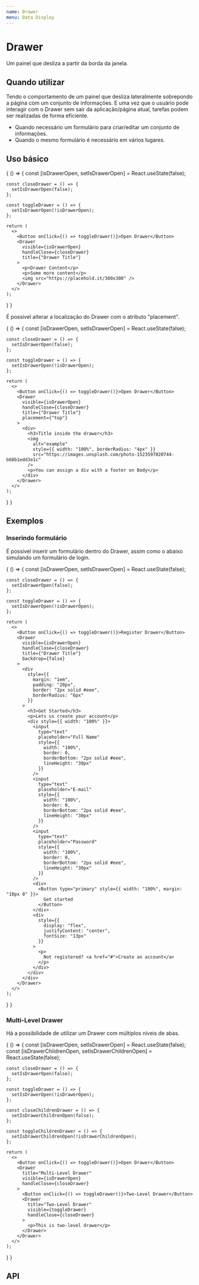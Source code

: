 ```yaml
---
name: Drawer
menu: Data Display
---
```




# Drawer

Um painel que desliza a partir da borda da janela.

## Quando utilizar

Tendo o comportamento de um painel que desliza lateralmente sobrepondo a página com um conjunto de informações. E uma vez que o usuário pode interagir com o Drawer sem sair da aplicação/página atual, tarefas podem ser realizadas de forma eficiente.

- Quando necessário um formulário para criar/editar um conjunto de informações.
- Quando o mesmo formulário é necessário em vários lugares.

## Uso básico

<Playground>
{
  () => {
    const [isDrawerOpen, setIsDrawerOpen] = React.useState(false);

    const closeDrawer = () => {
      setIsDrawerOpen(false);
    };

    const toggleDrawer = () => {
      setIsDrawerOpen(!isDrawerOpen);
    };

    return (
      <>
        <Button onClick={() => toggleDrawer()}>Open Drawer</Button>
        <Drawer
          visible={isDrawerOpen}
          handleClose={closeDrawer}
          title={"Drawer Title"}
        >
          <p>Drawer Content</p>
          <p>Some more content</p>
          <img src="https://placehold.it/300x300" />
        </Drawer>
      </>
    );

} }

</Playground>

É possível alterar a localização do Drawer com o atributo "placement".

<!-- To do: change to radio button -->

<Playground>
{
  () => {
    const [isDrawerOpen, setIsDrawerOpen] = React.useState(false);

    const closeDrawer = () => {
      setIsDrawerOpen(false);
    };

    const toggleDrawer = () => {
      setIsDrawerOpen(!isDrawerOpen);
    };

    return (
      <>
        <Button onClick={() => toggleDrawer()}>Open Drawer</Button>
        <Drawer
          visible={isDrawerOpen}
          handleClose={closeDrawer}
          title={"Drawer Title"}
          placement={"top"}
        >
          <div>
            <h3>Title inside the drawer</h3>
            <img
              alt="example"
              style={{ width: "100%", borderRadius: "4px" }}
              src="https://images.unsplash.com/photo-1523597020744-b68b1edd3e1c"
            />
            <p>You can assign a div with a footer on Body</p>
          </div>
        </Drawer>
      </>
    );

} }

</Playground>

## Exemplos

### Inserindo formulário

É possível inserir um formulário dentro do Drawer, assim como o abaixo simulando um formulário de login.

<Playground>
{
  () => {
    const [isDrawerOpen, setIsDrawerOpen] = React.useState(false);

    const closeDrawer = () => {
      setIsDrawerOpen(false);
    };

    const toggleDrawer = () => {
      setIsDrawerOpen(!isDrawerOpen);
    };

    return (
      <>
        <Button onClick={() => toggleDrawer()}>Register Drawer</Button>
        <Drawer
          visible={isDrawerOpen}
          handleClose={closeDrawer}
          title={"Drawer Title"}
          backdrop={false}
        >
          <div
            style={{
              margin: "1em",
              padding: "20px",
              border: "2px solid #eee",
              borderRadius: "6px"
            }}
          >
            <h3>Get Started</h3>
            <p>Lets us create your account</p>
            <div style={{ width: "100%" }}>
              <input
                type="text"
                placeholder="Full Name"
                style={{
                  width: "100%",
                  border: 0,
                  borderBottom: "2px solid #eee",
                  lineHeight: "30px"
                }}
              />
              <input
                type="text"
                placeholder="E-mail"
                style={{
                  width: "100%",
                  border: 0,
                  borderBottom: "2px solid #eee",
                  lineHeight: "30px"
                }}
              />
              <input
                type="text"
                placeholder="Password"
                style={{
                  width: "100%",
                  border: 0,
                  borderBottom: "2px solid #eee",
                  lineHeight: "30px"
                }}
              />
              <div>
                <Button type="primary" style={{ width: "100%", margin: "10px 0" }}>
                  Get started
                </Button>
              </div>
              <div
                style={{
                  display: "flex",
                  justifyContent: "center",
                  fontSize: "13px"
                }}
              >
                <p>
                  Not registered? <a href="#">Create an account</a>
                </p>
              </div>
            </div>
          </div>
        </Drawer>
      </>
    );

} }

</Playground>

### Multi-Level Drawer

Há a possibilidade de utilizar um Drawer com múltiplos níveis de abas.

<Playground>
{
  () => {
    const [isDrawerOpen, setIsDrawerOpen] = React.useState(false);
    const [isDrawerChildrenOpen, setIsDrawerChildrenOpen] = React.useState(false);

    const closeDrawer = () => {
      setIsDrawerOpen(false);
    };

    const toggleDrawer = () => {
      setIsDrawerOpen(!isDrawerOpen);
    };

    const closeChildrenDrawer = () => {
      setIsDrawerChildrenOpen(false);
    };

    const toggleChildrenDrawer = () => {
      setIsDrawerChildrenOpen(!isDrawerChildrenOpen);
    };

    return (
      <>
        <Button onClick={() => toggleDrawer()}>Open Drawer</Button>
        <Drawer
          title="Multi-Level Drawer"
          visible={isDrawerOpen}
          handleClose={closeDrawer}
        >
          <Button onClick={() => toggleDrawer()}>Two-Level Drawer</Button>
          <Drawer
            title="Two-Level Drawer"
            visible={toggleDrawer}
            handleClose={closeDrawer}
          >
            <p>This is two-level drawer</p>
          </Drawer>
        </Drawer>
      </>
    );

} }

</Playground>

## API

<Props of={Drawer} />
